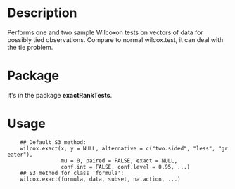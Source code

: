 = Description =
Performs one and two sample Wilcoxon tests on vectors of data for possibly tied observations.
Compare to normal wilcox.test, it can deal with the tie problem.

= Package =
It's in the package '''exactRankTests'''.

= Usage =
<R>
     ## Default S3 method:
     wilcox.exact(x, y = NULL, alternative = c("two.sided", "less", "greater"),
                  mu = 0, paired = FALSE, exact = NULL,  
                  conf.int = FALSE, conf.level = 0.95, ...)
     ## S3 method for class 'formula':
     wilcox.exact(formula, data, subset, na.action, ...)
</R>